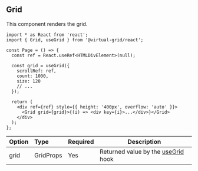 ## Grid

This component renders the grid.

```tsx copy
import * as React from 'react';
import { Grid, useGrid } from '@virtual-grid/react';

const Page = () => {
  const ref = React.useRef<HTMLDivElement>(null);

  const grid = useGrid({
    scrollRef: ref,
    count: 1000,
    size: 120
    // ...
  });

  return (
    <div ref={ref} style={{ height: '400px', overflow: 'auto' }}>
      <Grid grid={grid}>{(i) => <div key={i}>...</div>}</Grid>
    </div>
  );
};
```

| Option | Type      | Required | Description                                                                                      |
| :----- | :-------- | :------- | ------------------------------------------------------------------------------------------------ |
| grid   | GridProps | Yes      | Returned value by the [useGrid](https://docs.virtual-grid.com/api-reference/react/use-grid) hook |

